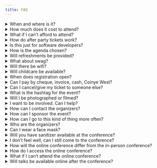 ```yaml
---
title: FAQ
---
```


<details>
    <summary>When and where is it?</summary>
    The event will be held on [Event Date]. Doors will open at [Opening Time] and the event will finish at [Finish
    Time]. (Please note that all times on the website are in Perth time: WST or +08:00)
</details>

<details>
    <summary>How much does it cost to attend?</summary>
    The ticket price covers your entry, food, and coffee all day! After-party tickets are purchased separately. We are
    able to keep the ticket price low thanks to our generous sponsors. The event is a non-profit, and any excess will be
    kept for future events or donated to charity.
</details>

<details>
    <summary>What if I can't afford to attend?</summary>
    If you can't afford the ticket price, we have Sponsored (Financial Assistance) tickets available. We also have an
    option for people to donate further tickets. The only requirement for eligibility is that you can't afford the
    ticket.
</details>

<details>
    <summary>How do after party tickets work?</summary>
    After-party tickets are only available as an upgrade when purchasing a conference ticket. If you can't attend the
    conference but still want to attend the After Party, purchase a pay-it-forward or remote conference ticket, and you
    are eligible to purchase an After Party ticket.
</details>

<details>
    <summary>Is this just for software developers?</summary>
    No! While our name implies we are just about devs, our events are aimed at all professionals in the software
    industry - developers, testers, designers, analysts, managers, etc.
</details>

<details>
    <summary>How is the agenda chosen?</summary>
    The event is a community-driven event with core values of inclusion and democratic engagement. Proposed sessions are
    anonymized and voted for by the public, but some curation is required to produce an agenda that meets our inclusion
    goals.
</details>

<details>
    <summary>Will refreshments be provided?</summary>
    Yes, attendees will receive lunch and snacks throughout the day, and there will be a coffee cart operating all day.
</details>

<details>
    <summary>What about swag?</summary>
    Yes, there will be a bunch of swag on offer both from our swag table and with the various sponsors that will have
    booths. It is a good idea to bring your own bag, but we will have a small number of bags available if needed.
</details>

<details>
    <summary>Will there be wifi?</summary>
    Yes, wifi will be available at the venue.
</details>

<details>
    <summary>Will childcare be available?</summary>
    Yes! Childcare is available for the duration of the main conference and is free. You will be required to provide
    food for your child for the day if they are under 12.
</details>

<details>
    <summary>When does registration open?</summary>
    Registration opens on [Registration Date] at [Registration Time].
</details>

<details>
    <summary>Can I pay by cheque, invoice, cash, Coinye West?</summary>
    Payments can be made with credit card using Tito via our tickets page when registrations are open.
</details>

<details>
    <summary>Can I cancel/give my ticket to someone else?</summary>
    You are welcome to send someone else in your place. Please do this through Tito.
</details>

<details>
    <summary>What is the hashtag for the event?</summary>
    The Twitter hashtag is [#EventHashtag].
</details>

<details>
    <summary>Will I be photographed or filmed?</summary>
    Media personnel authorized by the event will be in attendance. These media personnel will respect the photo policy
    as defined in the Code of Conduct.
</details>

<details>
    <summary>I want to be involved. Can I help?</summary>
    We are always looking for volunteers and sometimes looking for organizers! Email us at [Contact Email], and we can
    work with you to figure out the best way to assist.
</details>

<details>
    <summary>How can I contact the organizers?</summary>
    We can be contacted via email at [Contact Email] and Twitter at [Twitter Handle]. Also, see our various social media
    accounts at the footer of this page.
</details>

<details>
    <summary>How can I sponsor the event?</summary>
    The event offers a unique marketing and recruiting opportunity. We have various levels of sponsorship available. If
    you would like a copy of the sponsorship prospectus, please contact us.
</details>

<details>
    <summary>How can I go to this kind of thing more often?</summary>
    Perth has a very active software community. Consider attending one of the meetups or conferences such as Perth .NET,
    Perth Cloud, Perth Functional Programmers, and more. You can see an up-to-date list of Australian conferences on
    Readify's DevEvents repository.
</details>

<details>
    <summary>Who are the organizers?</summary>
    The event is organized by [Organizer Group], a non-profit organization set up to create inclusive events for the WA
    software community.
</details>

<details>
    <summary>Can I wear a face mask?</summary>
    Absolutely, we support any attendees who choose to wear a face mask on the day of the conference.
</details>

<details>
    <summary>Will you have sanitizer available at the conference?</summary>
    Yes! We will have sanitizing processes in place for all attendees on the day, and this includes providing hand
    sanitizer. We encourage everyone to bring their own personal supply too.
</details>

<details>
    <summary>I don’t feel well, can I still come to the conference?</summary>
    If you’re experiencing any cold or flu-like symptoms, please stay home and follow the WA government instructions
    regarding COVID testing. We will be livestreaming the conference, so you will be able to view the talks remotely.
</details>

<details>
    <summary>How will the online conference differ from the in-person conference?</summary>
    We intend on hosting an in-person conference, while at the same time making the talks accessible online via
    high-quality livestreams.
</details>

<details>
    <summary>How do I access the online conference?</summary>
    You can access the online conference via a playlist on our YouTube channel.
</details>

<details>
    <summary>What if I can’t attend the online conference?</summary>
    If you’re not able to attend the online conference, you’ll still get the chance to see our wonderful speakers! We’ll
    be releasing recordings of the talks online.
</details>

<details>
    <summary>Will talks be available online after the conference?</summary>
    Yes! We’ll be releasing recordings of the talks so you can catch up on anything you may have missed on the day.
</details>
